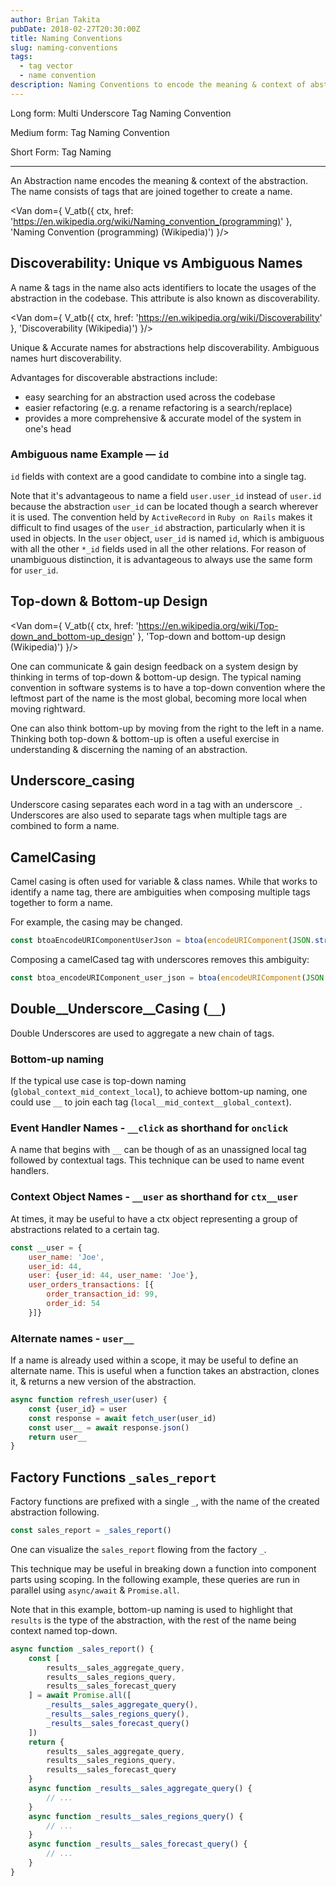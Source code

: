 ```yaml
---
author: Brian Takita
pubDate: 2018-02-27T20:30:00Z
title: Naming Conventions
slug: naming-conventions
tags:
  - tag vector
  - name convention
description: Naming Conventions to encode the meaning & context of abstractions
---
```


<p>
	<Van dom={
		V_fragment({ ctx },
			`Note: The naming convention described in this article `,
			V_atb({ ctx,
				innerText: 'has been named',
				href: '/posts/multi-underscore-tag-naming-convention-analysis'
			}),
			`:`)
	}/>
</p>

Long form: Multi Underscore Tag Naming Convention

Medium form: Tag Naming Convention

Short Form: Tag Naming

---

An Abstraction name encodes the meaning & context of the abstraction. The name consists of tags that are joined
together to create a name.

<Van dom={
	V_atb({ ctx, href: 'https://en.wikipedia.org/wiki/Naming_convention_(programming)' },
		'Naming Convention (programming) (Wikipedia)')
}/>

## Discoverability: Unique vs Ambiguous Names

A name & tags in the name also acts identifiers to locate the usages of the abstraction in the codebase. This
attribute is also known as discoverability.

<Van dom={
	V_atb({ ctx, href: 'https://en.wikipedia.org/wiki/Discoverability' },
		'Discoverability (Wikipedia)')
}/>

Unique & Accurate names for abstractions help discoverability. Ambiguous names hurt discoverability.

Advantages for discoverable abstractions include:

* easy searching for an abstraction used across the codebase
* easier refactoring (e.g. a rename refactoring is a search/replace)
* provides a more comprehensive & accurate model of the system in one's head

### Ambiguous name Example — `id`

`id` fields with context are a good candidate to combine into a single tag.

Note that it's advantageous to name a field `user.user_id` instead of `user.id` because the abstraction `user_id`
can be located though a search wherever it is used. The convention held by `ActiveRecord` in `Ruby on Rails` makes
it difficult to find usages of the `user_id` abstraction, particularly when it is used in objects. In the `user`
object, `user_id` is named `id`, which is ambiguous with all the other `*_id` fields used in all the other relations.
For reason of unambiguous distinction, it is advantageous to always use the same form for `user_id`.

## Top-down & Bottom-up Design

<Van dom={
	V_atb({ ctx, href: 'https://en.wikipedia.org/wiki/Top-down_and_bottom-up_design' },
		'Top-down and bottom-up design (Wikipedia)')
}/>

One can communicate & gain design feedback on a system design by thinking in terms of top-down & bottom-up design.
The typical naming convention in software systems is to have a top-down convention where the leftmost part of the
name is the most global, becoming more local when moving rightward.

One can also think bottom-up by moving from the right to the left in a name. Thinking both top-down & bottom-up is
often a useful exercise in understanding & discerning the naming of an abstraction.

## Underscore_casing

Underscore casing separates each word in a tag with an underscore `_`. Underscores are also used to separate tags
when multiple tags are combined to form a name.

## CamelCasing

Camel casing is often used for variable & class names. While that works to identify a name tag, there are
ambiguities when composing multiple tags together to form a name.

For example, the casing may be changed.

```js
const btoaEncodeURIComponentUserJson = btoa(encodeURIComponent(JSON.stringify(user)))
````

Composing a camelCased tag with underscores removes this ambiguity:

```js
const btoa_encodeURIComponent_user_json = btoa(encodeURIComponent(JSON.stringify(user)))
````

## Double__Underscore__Casing (`__`)

Double Underscores are used to aggregate a new chain of tags.

### Bottom-up naming

If the typical use case is top-down naming (`global_context_mid_context_local`), to achieve bottom-up naming, one
could use `__` to join each tag (`local__mid_context__global_context`).

### Event Handler Names - `__click` as shorthand for `onclick`

A name that begins with `__` can be though of as an unassigned local tag followed by contextual tags. This technique
can be used to name event handlers.

### Context Object Names - `__user` as shorthand for `ctx__user`

At times, it may be useful to have a ctx object representing a group of abstractions related to a certain tag.

```js
const __user = {
	user_name: 'Joe',
	user_id: 44,
	user: {user_id: 44, user_name: 'Joe'},
	user_orders_transactions: [{
		order_transaction_id: 99,
		order_id: 54
	}]}
```

### Alternate names - `user__`

If a name is already used within a scope, it may be useful to define an alternate name. This is useful when a
function takes an abstraction, clones it, & returns a new version of the abstraction.

```js
async function refresh_user(user) {
	const {user_id} = user
	const response = await fetch_user(user_id)
	const user__ = await response.json()
	return user__
}
```

## Factory Functions `_sales_report`

Factory functions are prefixed with a single `_`, with the name of the created abstraction following.

```js
const sales_report = _sales_report()
```

One can visualize the `sales_report` flowing from the factory `_`.

This technique may be useful in breaking down a function into component parts using scoping. In the following
example, these queries are run in parallel using `async/await` & `Promise.all`.

Note that in this example, bottom-up naming is used to highlight that `results` is the type of the abstraction, with
the rest of the name being context named top-down.

```js
async function _sales_report() {
	const [
		results__sales_aggregate_query,
		results__sales_regions_query,
		results__sales_forecast_query
	] = await Promise.all([
		_results__sales_aggregate_query(),
		_results__sales_regions_query(),
		_results__sales_forecast_query()
	])
	return {
		results__sales_aggregate_query,
		results__sales_regions_query,
		results__sales_forecast_query
	}
	async function _results__sales_aggregate_query() {
		// ...
	}
	async function _results__sales_regions_query() {
		// ...
	}
	async function _results__sales_forecast_query() {
		// ...
	}
}
```
